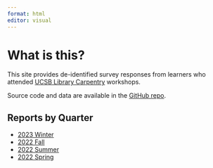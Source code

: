```yaml
---
format: html
editor: visual
---
```


# What is this?

This site provides de-identified survey responses from learners who attended [UCSB Library Carpentry](https://ucsbcarpentry.github.io/) workshops.

Source code and data are available in the [GitHub repo](https://github.com/UCSBCarpentry/wkshp-survey-analysis).

## Reports by Quarter

-   [2023 Winter](2023-winter.html)
-   [2022 Fall](2022-fall.html)
-   [2022 Summer](2022-summer.html)
-   [2022 Spring](2022-spring.html)

